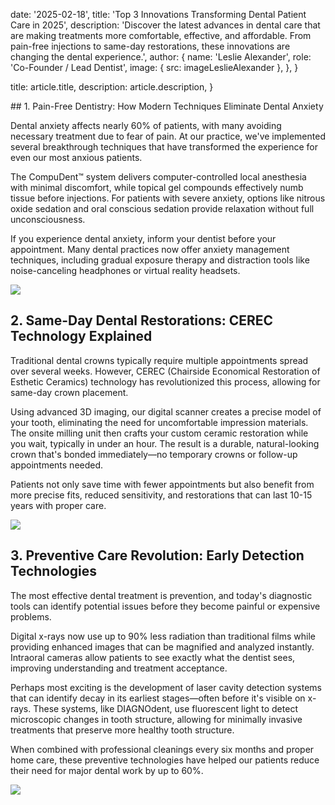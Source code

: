 
  date: '2025-02-18',
  title: 'Top 3 Innovations Transforming Dental Patient Care in 2025',
  description:
    'Discover the latest advances in dental care that are making treatments more comfortable, effective, and affordable. From pain-free injections to same-day restorations, these innovations are changing the dental experience.',
  author: {
    name: 'Leslie Alexander',
    role: 'Co-Founder / Lead Dentist',
    image: { src: imageLeslieAlexander },
  },
}

  title: article.title,
  description: article.description,
}

<div style={{ height: '40px' }} />
## 1. Pain-Free Dentistry: How Modern Techniques Eliminate Dental Anxiety

Dental anxiety affects nearly 60% of patients, with many avoiding necessary treatment due to fear of pain. At our practice, we've implemented several breakthrough techniques that have transformed the experience for even our most anxious patients.

The CompuDent™ system delivers computer-controlled local anesthesia with minimal discomfort, while topical gel compounds effectively numb tissue before injections. For patients with severe anxiety, options like nitrous oxide sedation and oral conscious sedation provide relaxation without full unconsciousness.

<TopTip>
  If you experience dental anxiety, inform your dentist before your appointment. Many dental practices now offer anxiety management techniques, including gradual exposure therapy and distraction tools like noise-canceling headphones or virtual reality headsets.
</TopTip>

![](./dental1.jpg)

## 2. Same-Day Dental Restorations: CEREC Technology Explained

Traditional dental crowns typically require multiple appointments spread over several weeks. However, CEREC (Chairside Economical Restoration of Esthetic Ceramics) technology has revolutionized this process, allowing for same-day crown placement.

Using advanced 3D imaging, our digital scanner creates a precise model of your tooth, eliminating the need for uncomfortable impression materials. The onsite milling unit then crafts your custom ceramic restoration while you wait, typically in under an hour. The result is a durable, natural-looking crown that's bonded immediately—no temporary crowns or follow-up appointments needed.

Patients not only save time with fewer appointments but also benefit from more precise fits, reduced sensitivity, and restorations that can last 10-15 years with proper care.

![](./dental2.jpg)

## 3. Preventive Care Revolution: Early Detection Technologies

The most effective dental treatment is prevention, and today's diagnostic tools can identify potential issues before they become painful or expensive problems.

Digital x-rays now use up to 90% less radiation than traditional films while providing enhanced images that can be magnified and analyzed instantly. Intraoral cameras allow patients to see exactly what the dentist sees, improving understanding and treatment acceptance.

Perhaps most exciting is the development of laser cavity detection systems that can identify decay in its earliest stages—often before it's visible on x-rays. These systems, like DIAGNOdent, use fluorescent light to detect microscopic changes in tooth structure, allowing for minimally invasive treatments that preserve more healthy tooth structure.

When combined with professional cleanings every six months and proper home care, these preventive technologies have helped our patients reduce their need for major dental work by up to 60%.

![](./dental3.jpg)
